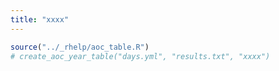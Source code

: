 ```yaml
---
title: "xxxx"
---
```


```r
source("../_rhelp/aoc_table.R")
# create_aoc_year_table("days.yml", "results.txt", "xxxx") 
```
